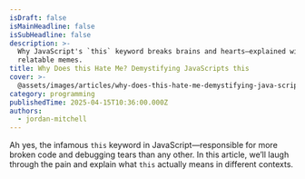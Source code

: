 ```yaml
---
isDraft: false
isMainHeadline: false
isSubHeadline: false
description: >-
  Why JavaScript's `this` keyword breaks brains and hearts—explained with
  relatable memes.
title: Why Does this Hate Me? Demystifying JavaScripts this
cover: >-
  @assets/images/articles/why-does-this-hate-me-demystifying-java-script-s-this/cover.avif
category: programming
publishedTime: 2025-04-15T10:36:00.000Z
authors:
  - jordan-mitchell
---
```

Ah yes, the infamous `this` keyword in JavaScript—responsible for more broken code and debugging tears than any other. In this article, we’ll laugh through the pain and explain what `this` actually means in different contexts.
